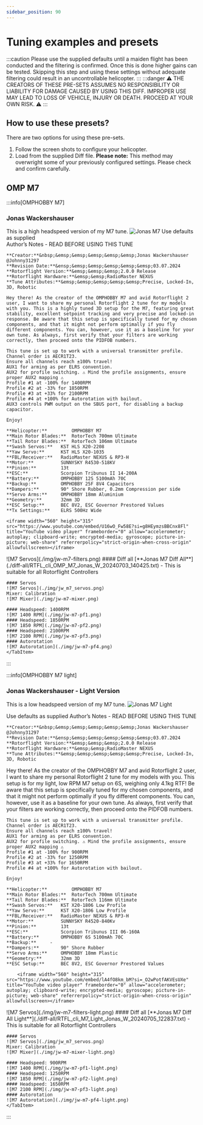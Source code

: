 ```yaml
---
sidebar_position: 90
---
```


# Tuning examples and presets

:::caution
  Please use the supplied defaults until a maiden flight has been conducted and the filtering is confirmed. Once this is done higher gains can be tested. Skipping this step and using these settings without adequate filtering could result in an uncontrollable helicopter. 
:::
:::danger
⚠ THE CREATORS OF THESE PRE-SETS ASSUMES NO RESPONSIBILITY OR LIABILITY FOR DAMAGE CAUSED BY USING THIS DIFF. IMPROPER USE MAY LEAD TO LOSS OF VEHICLE, INJURY OR DEATH. PROCEED AT YOUR OWN RISK. ⚠
:::

## How to use these presets?
There are two options for using these pre-sets. 
1. Follow the screen shots to configure your helicopter.  
2. Load from the supplied Diff file. **Please note:** This method may overwright some of your previously configured settings. Please check and confirm carefully.

## OMP M7
 
:::info[OMPHOBBY M7]
### Jonas Wackershauser

This is a high headspeed version of my M7 tune. ![Jonas M7](./img/jw-m7.jpeg)
<Tabs>
  <TabItem value="My filters are disabled" label="My filters are disabled" default>
Use defaults as supplied  
  </TabItem>
  <TabItem value="Author’s Notes" label="Author’s Notes" default>
    Author’s Notes - READ BEFORE USING THIS TUNE  

    **Creator:**&nbsp;&emsp;&emsp;&emsp;&emsp;&emsp;Jonas Wackershauser @Johnny31297   
    **Revision Date:**&ensp;&emsp;&emsp;&emsp;&emsp;&emsp;03.07.2024  
    **Rotorflight Version:**&emsp;&emsp;&emsp;2.0.0 Release  
    **Rotorflight Hardware:**&emsp;&emsp;RadioMaster NEXUS  
    **Tune Attributes:**&emsp;&emsp;&emsp;&emsp;&emsp;Precise, Locked-In, 3D, Robotic  

    Hey there! As the creator of the OMPHOBBY M7 and avid Rotorflight 2 user, I want to share my personal Rotorflight 2 tune for my models with you. This is a highly tuned 3D setup for the M7, featuring great stability, excellent setpoint tracking and very precise and locked-in response. Be aware that this setup is specifically tuned for my chosen components, and that it might not perform optimally if you fly different components. You can, however, use it as a baseline for your own tune. As always, first verify that your filters are working correctly, then proceed onto the PIDFOB numbers.  

    This tune is set up to work with a universal transmitter profile. Channel order is AECR1T23.  
    Ensure all channels reach ±100% travel!  
    AUX1 for arming as per ELRS convention.  
    AUX2 for profile switching. ⚠ Mind the profile assignments, ensure proper AUX2 mapping ⚠ 
    Profile #1 at -100% for 1400RPM  
    Profile #2 at -33% for 1850RPM  
    Profile #3 at +33% for 2100RPM  
    Profile #4 at +100% for Autorotation with bailout.  
    AUX3 controls PWM output on the SBUS port, for disabling a backup capacitor.  

    Enjoy!  

    **Helicopter:** 		OMPHOBBY M7  
    **Main Rotor Blades:** 	RotorTech 700mm Ultimate  
    **Tail Rotor Blades:**	RotorTech 106mm Ultimate  
    **Swash Servos:** 	KST HLS X20-2208  
    **Yaw Servo:**		KST HLS X20-1035  
    **FBL/Receiver:**	RadioMaster NEXUS & RP3-H  
    **Motor:**			SUNNYSKY R4530-518KV  
    **Pinion:**			13t  
    **ESC:**			Scorpion Tribunus II 14-200A  
    **Battery:**		OMPHOBBY 12S 5100mAh 70C  
    **Backup:**		    OMPHOBBY 25F 8V4 Capacitors  
    **Dampers:** 		90° Shore Rubber, 0.2mm Compression per side  
    **Servo Arms:**		OMPHOBBY 18mm Aluminium  
    **Geometry:**	 	32mm 3D  
    **ESC Setup:**		BEC 8V2, ESC Governor Prestored Values  
    **Tx Settings:**	ELRS 500Hz Wide  

    <iframe width="560" height="315" src="https://www.youtube.com/embed/U16wO_Fw58E?si=g8HEymzsBBCnx8Fl" title="YouTube video player" frameborder="0" allow="accelerometer; autoplay; clipboard-write; encrypted-media; gyroscope; picture-in-picture; web-share" referrerpolicy="strict-origin-when-cross-origin" allowfullscreen></iframe>

  </TabItem>
  <TabItem value="Recommended Filters" label="Recommended Filters" default>
    ![M7 Servos](./img/jw-m7-filters.png)  
  </TabItem>

  <TabItem value="I have checked and filters are enabled and working" label="I have checked: filters are enabled and working">
    #### Diff all
    [**Jonas M7 Diff All**](./diff-all/RTFL_cli_OMP_M7_Jonas_W_20240703_140425.txt)  - This is suitable for all Rotorflight Controllers  

    #### Servos
    ![M7 Servos](./img/jw_m7_servos.png)  
    Mixer: Calibration  
    ![M7 Mixer](./img/jw-m7-mixer.png)  

    #### Headspeed: 1400RPM  
    ![M7 1400 RPM](./img/jw-m7-pf1.png)  
    #### Headspeed: 1850RPM
    ![M7 1850 RPM](./img/jw-m7-pf2.png)  
    #### Headspeed: 2100RPM
    ![M7 2100 RPM](./img/jw-m7-pf3.png)  
    #### Autorotation
    ![M7 Autorotation](./img/jw-m7-pf4.png)
    </TabItem>
</Tabs>

:::

:::info[OMPHOBBY M7 light]
### Jonas Wackershauser - Light Version
This is a low headspeed version of my M7 tune. ![Jonas M7 Light](./img/jw-m7-light.jpeg)

<Tabs>
  <TabItem value="My filters are disabled" label="My filters are disabled" default>
Use defaults as supplied  
  </TabItem>
  <TabItem value="Author’s Notes" label="Author’s Notes" default>
    Author’s Notes - READ BEFORE USING THIS TUNE  

    **Creator:**&nbsp;&emsp;&emsp;&emsp;&emsp;&emsp;Jonas Wackershauser @Johnny31297  
    **Revision Date:**&ensp;&emsp;&emsp;&emsp;&emsp;&emsp;03.07.2024  
    **Rotorflight Version:**&emsp;&emsp;&emsp;2.0.0 Release  
    **Rotorflight Hardware:**&emsp;&emsp;RadioMaster NEXUS  
    **Tune Attributes:**&emsp;&emsp;&emsp;&emsp;&emsp;Precise, Locked-In, 3D, Robotic  

Hey there! As the creator of the OMPHOBBY M7 and avid Rotorflight 2 user, I want to share my personal Rotorflight 2 tune for my models with you. This setup is for my light, low RPM M7 setup on 6S, weighing only 4.1kg RTF! Be aware that this setup is specifically tuned for my chosen components, and that it might not perform optimally if you fly different components. You can, however, use it as a baseline for your own tune. As always, first verify that your filters are working correctly, then proceed onto the PIDFOB numbers.  

    This tune is set up to work with a universal transmitter profile. Channel order is AECR1T23.  
    Ensure all channels reach ±100% travel!  
    AUX1 for arming as per ELRS convention.  
    AUX2 for profile switching. ⚠ Mind the profile assignments, ensure proper AUX2 mapping ⚠  
    Profile #1 at -100% for 900RPM  
    Profile #2 at -33% for 1250RPM  
    Profile #3 at +33% for 1650RPM  
    Profile #4 at +100% for Autorotation with bailout.  

    Enjoy!  

    **Helicopter:** 		OMPHOBBY M7  
    **Main Rotor Blades:** 	RotorTech 700mm Ultimate  
    **Tail Rotor Blades:**	RotorTech 116mm Ultimate  
    **Swash Servos:** 	KST X20-1806 Low Profile  
    **Yaw Servo:**		KST X20-1806 Low Profile  
    **FBL/Receiver:**	RadioMaster NEXUS & RP3-H  
    **Motor:**			SUNNYSKY R4520-840Kv  
    **Pinion:**			13t  
    **ESC:**			Scorpion Tribunus III 06-160A  
    **Battery:**		OMPHOBBY 6S 5100mAh 70C  
    **Backup:**		-  
    **Dampers:** 		90° Shore Rubber  
    **Servo Arms:**		OMPHOBBY 18mm Plastic  
    **Geometry:**	 	32mm 3D  
    **ESC Setup:**		BEC 8V2, ESC Governor Prestored Values   

        <iframe width="560" height="315" src="https://www.youtube.com/embed/lA4fO8km_bM?si=_O2wPotfAKVEsUXe" title="YouTube video player" frameborder="0" allow="accelerometer; autoplay; clipboard-write; encrypted-media; gyroscope; picture-in-picture; web-share" referrerpolicy="strict-origin-when-cross-origin" allowfullscreen></iframe>

  </TabItem>
  <TabItem value="Recommended Filters" label="Recommended Filters" default>
    ![M7 Servos](./img/jw-m7-filters-light.png)  
  </TabItem>

  <TabItem value="I have checked and filters are enabled and working" label="I have checked: filters are enabled and working">
    #### Diff all
    [**Jonas M7 Diff All Light**](./diff-all/RTFL_cli_M7_Light_Jonas_W_20240705_122837.txt)  - This is suitable for all Rotorflight Controllers  

    #### Servos
    ![M7 Servos](./img/jw_m7_servos.png)  
    Mixer: Calibration  
    ![M7 Mixer](./img/jw-m7-mixer-light.png)  

    #### Headspeed: 900RPM  
    ![M7 1400 RPM](./img/jw-m7-pf1-light.png)  
    #### Headspeed: 1250RPM
    ![M7 1850 RPM](./img/jw-m7-pf2-light.png)  
    #### Headspeed: 1650RPM
    ![M7 2100 RPM](./img/jw-m7-pf3-light.png)  
    #### Autorotation
    ![M7 Autorotation](./img/jw-m7-pf4-light.png)
    </TabItem>
</Tabs>

:::